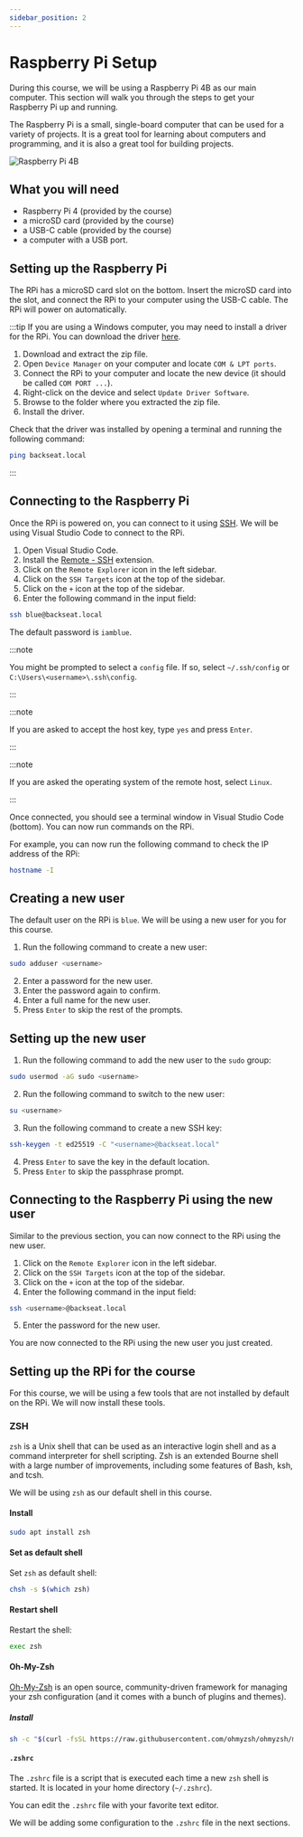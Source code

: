 ```yaml
---
sidebar_position: 2
---
```


# Raspberry Pi Setup

During this course, we will be using a Raspberry Pi 4B as our main computer.
This section will walk you through the steps to get your Raspberry Pi up and running.

The Raspberry Pi is a small, single-board computer that can be used for a variety of projects.
It is a great tool for learning about computers and programming, and it is also a great tool for building projects.

![Raspberry Pi 4B](https://upload.wikimedia.org/wikipedia/commons/thumb/1/10/Raspberry_Pi_4_Model_B_-_Top.jpg/1920px-Raspberry_Pi_4_Model_B_-_Top.jpg)

## What you will need

- Raspberry Pi 4 (provided by the course)
- a microSD card (provided by the course)
- a USB-C cable (provided by the course)
- a computer with a USB port.

## Setting up the Raspberry Pi

The RPi has a microSD card slot on the bottom.
Insert the microSD card into the slot, and connect the RPi to your computer using the USB-C cable.
The RPi will power on automatically.

:::tip
If you are using a Windows computer, you may need to install a driver for the RPi.
You can download the driver [here](https://modclouddownloadprod.blob.core.windows.net/shared/mod-duo-rndis.zip).

1. Download and extract the zip file.
2. Open `Device Manager` on your computer and locate `COM & LPT ports`.
3. Connect the RPi to your computer and locate the new device (it should be called `COM PORT ...`).
4. Right-click on the device and select `Update Driver Software`.
5. Browse to the folder where you extracted the zip file.
6. Install the driver.

Check that the driver was installed by opening a terminal and running the following command:

```bash
ping backseat.local
```

:::

## Connecting to the Raspberry Pi

Once the RPi is powered on, you can connect to it using [SSH](https://en.wikipedia.org/wiki/Secure_Shell).
We will be using Visual Studio Code to connect to the RPi.

1. Open Visual Studio Code.
2. Install the [Remote - SSH](https://marketplace.visualstudio.com/items?itemName=ms-vscode-remote.remote-ssh) extension.
3. Click on the `Remote Explorer` icon in the left sidebar.
4. Click on the `SSH Targets` icon at the top of the sidebar.
5. Click on the `+` icon at the top of the sidebar.
6. Enter the following command in the input field:

```bash
ssh blue@backseat.local
```

The default password is `iamblue`.

:::note

You might be prompted to select a `config` file.
If so, select `~/.ssh/config` or `C:\Users\<username>\.ssh\config`.

:::

:::note

If you are asked to accept the host key, type `yes` and press `Enter`.

:::

:::note

If you are asked the operating system of the remote host, select `Linux`.

:::

Once connected, you should see a terminal window in Visual Studio Code (bottom).
You can now run commands on the RPi.

For example, you can now run the following command to check the IP address of the RPi:

```bash
hostname -I
```

## Creating a new user

The default user on the RPi is `blue`.
We will be using a new user for you for this course.

1. Run the following command to create a new user:

```bash
sudo adduser <username>
```

2. Enter a password for the new user.
3. Enter the password again to confirm.
4. Enter a full name for the new user.
5. Press `Enter` to skip the rest of the prompts.

## Setting up the new user

1. Run the following command to add the new user to the `sudo` group:

```bash
sudo usermod -aG sudo <username>
```

2. Run the following command to switch to the new user:

```bash
su <username>
```

3. Run the following command to create a new SSH key:

```bash
ssh-keygen -t ed25519 -C "<username>@backseat.local"
```

4. Press `Enter` to save the key in the default location.
5. Press `Enter` to skip the passphrase prompt.

## Connecting to the Raspberry Pi using the new user

Similar to the previous section, you can now connect to the RPi using the new user.

1. Click on the `Remote Explorer` icon in the left sidebar.
2. Click on the `SSH Targets` icon at the top of the sidebar.
3. Click on the `+` icon at the top of the sidebar.
4. Enter the following command in the input field:

```bash
ssh <username>@backseat.local
```

5. Enter the password for the new user.

You are now connected to the RPi using the new user you just created.

## Setting up the RPi for the course

For this course, we will be using a few tools that are not installed by default on the RPi.
We will now install these tools.

### ZSH

`zsh` is a Unix shell that can be used as an interactive login shell and as a
command interpreter for shell scripting. Zsh is an extended Bourne shell with a
large number of improvements, including some features of Bash, ksh, and tcsh.

We will be using `zsh` as our default shell in this course.

#### Install

```bash
sudo apt install zsh
```

#### Set as default shell

Set `zsh` as default shell:

```bash
chsh -s $(which zsh)
```

#### Restart shell

Restart the shell:

```bash
exec zsh
```

#### Oh-My-Zsh

[Oh-My-Zsh](https://ohmyz.sh/) is an open source, community-driven framework
for managing your zsh configuration (and it comes with a bunch of plugins and
themes).

##### Install

```bash
sh -c "$(curl -fsSL https://raw.githubusercontent.com/ohmyzsh/ohmyzsh/master/tools/install.sh)"
```

#### `.zshrc`

The `.zshrc` file is a script that is executed each time a new `zsh` shell is
started. It is located in your home directory (`~/.zshrc`).

You can edit the `.zshrc` file with your favorite text editor.

We will be adding some configuration to the `.zshrc` file in the next sections.
